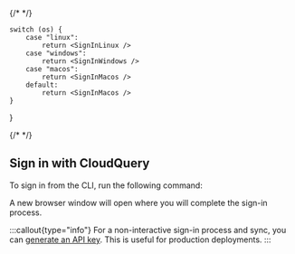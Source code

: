 
{/* <!-- vale off --> */}

    switch (os) {
        case "linux":
            return <SignInLinux />
        case "windows":
            return <SignInWindows />
        case "macos":
            return <SignInMacos />
        default:
            return <SignInMacos />
    }

}

{/* <!-- vale on --> */}
## Sign in with CloudQuery

To sign in from the CLI, run the following command:

<SignIn os={props.os} />

A new browser window will open where you will complete the sign-in process.

:::callout{type="info"}
For a non-interactive sign-in process and sync, you can [generate an API key](/docs/deployment/generate-api-key). This is useful for production deployments.
:::
